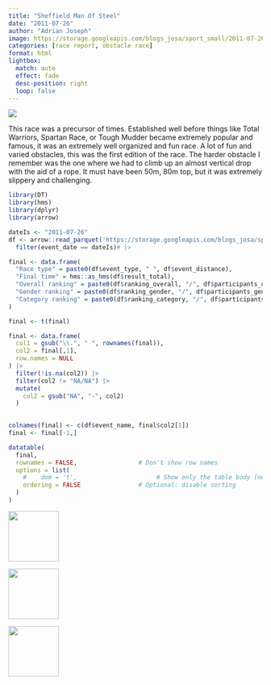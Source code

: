 ```yaml
---
title: "Sheffield Man Of Steel"
date: "2011-07-26"
author: "Adrian Joseph"
image: https://storage.googleapis.com/blogs_josa/sport_small/2011-07-26_SHEFFIELD_MAN_OF_STEEL/img/01.png
categories: [race report, obstacle race]
format: html
lightbox:
  match: auto
  effect: fade
  desc-position: right
  loop: false
---
```


![](https://storage.googleapis.com/blogs_josa/sport_small/2011-07-26_SHEFFIELD_MAN_OF_STEEL/img/01.png)

This race was a precursor of times. Established well before things like Total Warriors, Spartan Race, or Tough Mudder became extremely popular and famous, it was an extremely well organized and fun race. A lot of fun and varied obstacles, this was the first edition of the race. The harder obstacle I remember was the one where we had to climb up an almost vertical drop with the aid of a rope. It must have been 50m, 80m top, but it was extremely slippery and challenging.

```r
library(DT)
library(hms)
library(dplyr)
library(arrow)

dateIs <- "2011-07-26"
df <- arrow::read_parquet('https://storage.googleapis.com/blogs_josa/sport/parquets/main_dataset.parquet') |>
  filter(event_date == dateIs)# |>

final <- data.frame(
  "Race type" = paste0(df$event_type, " ", df$event_distance),
  "Final time" = hms::as_hms(df$result_total),
  "Overall ranking" = paste0(df$ranking_overall, "/", df$participants_overall),
  "Gender ranking" = paste0(df$ranking_gender, "/", df$participants_gender),
  "Category ranking" = paste0(df$ranking_category, "/", df$participants_category)
)

final <- t(final)

final <- data.frame(
  col1 = gsub("\\.", " ", rownames(final)),
  col2 = final[,1], 
  row.names = NULL
) |>
  filter(!is.na(col2)) |>
  filter(col2 != "NA/NA") |>
  mutate(
    col2 = gsub("NA", "-", col2)
  )
  

colnames(final) <- c(df$event_name, final$col2[1])
final <- final[-1,]

datatable(
  final,
  rownames = FALSE,                 # Don't show row names
  options = list(
    #    dom = 't',                      # Show only the table body (no search, no pagination, no header)
    ordering = FALSE                # Optional: disable sorting
  )
)
```


::: {layout-ncol=4}
![](https://storage.googleapis.com/blogs_josa/sport_small/2011-07-26_SHEFFIELD_MAN_OF_STEEL/img/00.png){ width="100" group="hi" }

![](https://storage.googleapis.com/blogs_josa/sport_small/2011-07-26_SHEFFIELD_MAN_OF_STEEL/img/01.png){ width="100" group="hi" }

![](https://storage.googleapis.com/blogs_josa/sport_small/2011-07-26_SHEFFIELD_MAN_OF_STEEL/img/02.jpg){ width="100" group="hi" }


:::
